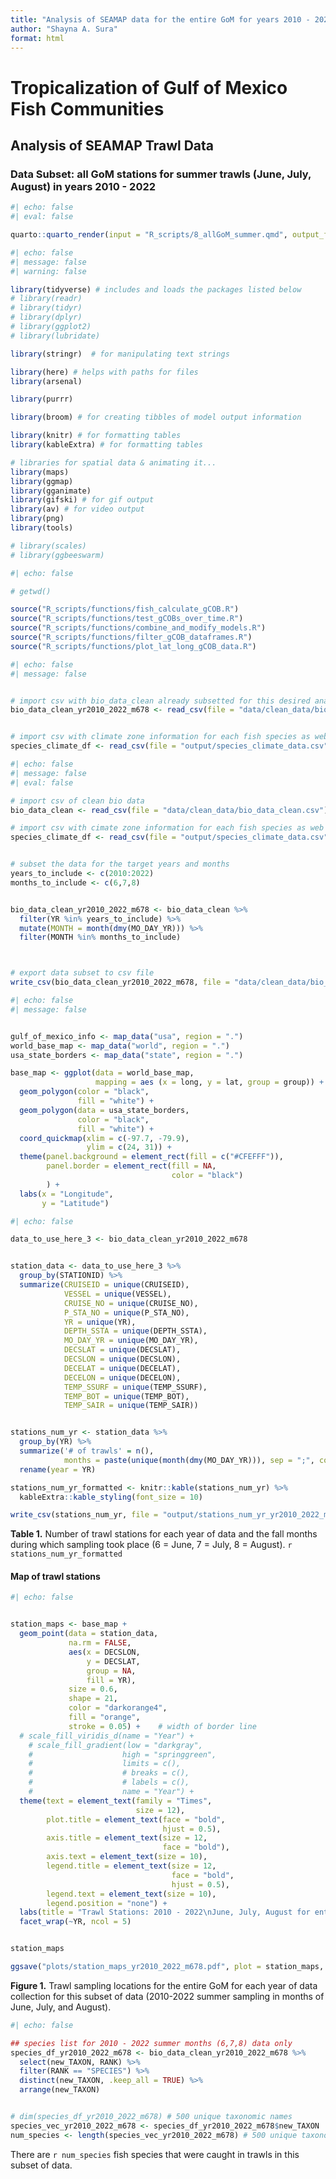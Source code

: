 ```yaml
---
title: "Analysis of SEAMAP data for the entire GoM for years 2010 - 2022 and summer sampling months of June, July, and August"
author: "Shayna A. Sura"
format: html
---
```



# Tropicalization of Gulf of Mexico Fish Communities

## Analysis of SEAMAP Trawl Data

### Data Subset: all GoM stations for summer trawls (June, July, August) in years 2010 - 2022

```r
#| echo: false
#| eval: false

quarto::quarto_render(input = "R_scripts/8_allGoM_summer.qmd", output_format = "pdf")

```



```r
#| echo: false
#| message: false
#| warning: false

library(tidyverse) # includes and loads the packages listed below
# library(readr)
# library(tidyr)
# library(dplyr)
# library(ggplot2)
# library(lubridate)

library(stringr)  # for manipulating text strings

library(here) # helps with paths for files
library(arsenal)

library(purrr)

library(broom) # for creating tibbles of model output information

library(knitr) # for formatting tables
library(kableExtra) # for formatting tables

# libraries for spatial data & animating it...
library(maps)
library(ggmap)
library(gganimate)
library(gifski) # for gif output
library(av) # for video output
library(png)
library(tools)

# library(scales)
# library(ggbeeswarm)

```



```r
#| echo: false

# getwd()

source("R_scripts/functions/fish_calculate_gCOB.R")
source("R_scripts/functions/test_gCOBs_over_time.R")
source("R_scripts/functions/combine_and_modify_models.R")
source("R_scripts/functions/filter_gCOB_dataframes.R")
source("R_scripts/functions/plot_lat_long_gCOB_data.R")

```



```r
#| echo: false
#| message: false


# import csv with bio_data_clean already subsetted for this desired analysis
bio_data_clean_yr2010_2022_m678 <- read_csv(file = "data/clean_data/bio_data_clean_yr2010_2022_m678.csv")


# import csv with climate zone information for each fish species as web scraped from FishBase
species_climate_df <- read_csv(file = "output/species_climate_data.csv")

```



```r
#| echo: false
#| message: false
#| eval: false

# import csv of clean bio data
bio_data_clean <- read_csv(file = "data/clean_data/bio_data_clean.csv")

# import csv with cimate zone information for each fish species as web scraped from FishBase
species_climate_df <- read_csv(file = "output/species_climate_data.csv")


# subset the data for the target years and months
years_to_include <- c(2010:2022)
months_to_include <- c(6,7,8)


bio_data_clean_yr2010_2022_m678 <- bio_data_clean %>% 
  filter(YR %in% years_to_include) %>% 
  mutate(MONTH = month(dmy(MO_DAY_YR))) %>% 
  filter(MONTH %in% months_to_include)



# export data subset to csv file
write_csv(bio_data_clean_yr2010_2022_m678, file = "data/clean_data/bio_data_clean_yr2010_2022_m678.csv")


```




```r
#| echo: false
#| message: false


gulf_of_mexico_info <- map_data("usa", region = ".")
world_base_map <- map_data("world", region = ".")
usa_state_borders <- map_data("state", region = ".")

base_map <- ggplot(data = world_base_map,
                   mapping = aes (x = long, y = lat, group = group)) +
  geom_polygon(color = "black",
               fill = "white") +
  geom_polygon(data = usa_state_borders,
               color = "black",
               fill = "white") + 
  coord_quickmap(xlim = c(-97.7, -79.9),
                 ylim = c(24, 31)) +
  theme(panel.background = element_rect(fill = c("#CFEFFF")),
        panel.border = element_rect(fill = NA,
                                    color = "black")
        ) +
  labs(x = "Longitude",
       y = "Latitude")

```




```r
#| echo: false

data_to_use_here_3 <- bio_data_clean_yr2010_2022_m678


station_data <- data_to_use_here_3 %>% 
  group_by(STATIONID) %>% 
  summarize(CRUISEID = unique(CRUISEID),
            VESSEL = unique(VESSEL),
            CRUISE_NO = unique(CRUISE_NO),
            P_STA_NO = unique(P_STA_NO),
            YR = unique(YR),
            DEPTH_SSTA = unique(DEPTH_SSTA),
            MO_DAY_YR = unique(MO_DAY_YR),
            DECSLAT = unique(DECSLAT),
            DECSLON = unique(DECSLON),
            DECELAT = unique(DECELAT),
            DECELON = unique(DECELON),
            TEMP_SSURF = unique(TEMP_SSURF),
            TEMP_BOT = unique(TEMP_BOT),
            TEMP_SAIR = unique(TEMP_SAIR))


stations_num_yr <- station_data %>% 
  group_by(YR) %>% 
  summarize('# of trawls' = n(),
            months = paste(unique(month(dmy(MO_DAY_YR))), sep = ";", collapse = "; ")) %>% 
  rename(year = YR)

stations_num_yr_formatted <- knitr::kable(stations_num_yr) %>% 
  kableExtra::kable_styling(font_size = 10)

write_csv(stations_num_yr, file = "output/stations_num_yr_yr2010_2022_m678.csv")

```

\newpage

**Table 1.** Number of trawl stations for each year of data and the fall months during which sampling took place (6 = June, 7 = July, 8 = August).
`r stations_num_yr_formatted`


\newpage

#### Map of trawl stations

```r
#| echo: false


station_maps <- base_map +
  geom_point(data = station_data,
             na.rm = FALSE,
             aes(x = DECSLON,
                 y = DECSLAT,
                 group = NA,
                 fill = YR),
             size = 0.6,
             shape = 21,
             color = "darkorange4",
             fill = "orange",
             stroke = 0.05) +    # width of border line
  # scale_fill_viridis_d(name = "Year") +
    # scale_fill_gradient(low = "darkgray",
    #                    high = "springgreen",
    #                    limits = c(),
    #                    # breaks = c(),
    #                    # labels = c(),
    #                    name = "Year") +
  theme(text = element_text(family = "Times",
                            size = 12),
        plot.title = element_text(face = "bold",
                                  hjust = 0.5),
        axis.title = element_text(size = 12,
                                  face = "bold"),
        axis.text = element_text(size = 10),
        legend.title = element_text(size = 12,
                                    face = "bold",
                                    hjust = 0.5),
        legend.text = element_text(size = 10),
        legend.position = "none") +
  labs(title = "Trawl Stations: 2010 - 2022\nJune, July, August for entire GoM") +
  facet_wrap(~YR, ncol = 5)


station_maps

ggsave("plots/station_maps_yr2010_2022_m678.pdf", plot = station_maps, width = 9, height = 8.5)


```

**Figure 1.** Trawl sampling locations for the entire GoM for each year of data collection for this subset of data (2010-2022 summer sampling in months of June, July, and August).




```r
#| echo: false

## species list for 2010 - 2022 summer months (6,7,8) data only
species_df_yr2010_2022_m678 <- bio_data_clean_yr2010_2022_m678 %>% 
  select(new_TAXON, RANK) %>% 
  filter(RANK == "SPECIES") %>% 
  distinct(new_TAXON, .keep_all = TRUE) %>% 
  arrange(new_TAXON)


# dim(species_df_yr2010_2022_m678) # 500 unique taxonomic names
species_vec_yr2010_2022_m678 <- species_df_yr2010_2022_m678$new_TAXON
num_species <- length(species_vec_yr2010_2022_m678) # 500 unique taxonomic names


```

There are `r num_species` fish species that were caught in trawls in this subset of data.






